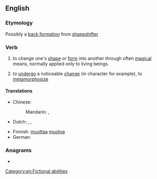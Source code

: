 ==English==

===Etymology===
Possibly a [[back formation]] from [[shapeshifter]]

===Verb===
{{en-verb|shapeshifts|shapeshifting|shapeshifted|shapeshifted}}

# {{lb|en|fantasy|mythology}} to change one's [[shape]] or [[form]] into another through often [[magical]] means, normally applied only to living beings.
# {{lb|en|figuratively}} to [[undergo]] a noticeable [[change]] (in character for example), to [[metamorphosize]]

====Translations====
{{trans-top|change shape}}
* Chinese:
*: Mandarin: {{t|cmn|变身|tr=biànshēn|sc=Hans}}, {{t|cmn|變身|sc=Hans}}
* Dutch: {{t+|nl|transfigureren}}, {{t+|nl|metamorfoseren}}, {{t|nl|gedaante wisselen}}
{{trans-mid}}
* Finnish: [[muuttaa]] [[muoto]]a
* German: {{t|de|gestaltwandeln}}
{{trans-bottom}}

===Anagrams===
* {{anagrams|en|phaseshift}}

[[Category:en:Fictional abilities]]